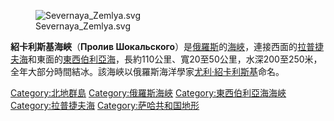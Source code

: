 [[Image:Severnaya_Zemlya.svg|thumb]]

'''紹卡利斯基海峽'''（'''Пролив Шокальского'''）是[[俄羅斯|俄羅斯]]的[[海峽|海峽]]，連接西面的[[拉普捷夫海|拉普捷夫海]]和東面的[[東西伯利亞海|東西伯利亞海]]，長約110公里、寬20至50公里，水深200至250米，全年大部分時間結冰。該海峽以俄羅斯海洋學家[[尤利·紹卡利斯基|尤利·紹卡利斯基]]命名。

{{coord|78|48|N|100|04|E|display=title}}
{{DEFAULTSORT:Шокальского}}
[[Category:北地群島|Category:北地群島]]
[[Category:俄羅斯海峽|Category:俄羅斯海峽]]
[[Category:東西伯利亞海海峽|Category:東西伯利亞海海峽]]
[[Category:拉普捷夫海|Category:拉普捷夫海]]
[[Category:萨哈共和国地形|Category:萨哈共和国地形]]

{{Russia-geo-stub}}